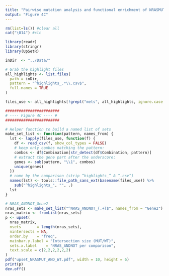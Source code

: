 ```yaml
---
title: "Pairwise mutation analysis and functional enrichment of NRASMUT/WT gene combinations in ITM"
output: "Figure 4C"
---
```


```r
rm(list=ls()) #clear all
cat("\014") #clc
```

```r
library(readr)
library(stringr)
library(UpSetR)
```

```r
inDir  <- "../Data/"

# Grab the highlight files
all_highlights <- list.files(
  path = inDir,
  pattern = "^highlights_.*\\.csv$",
  full.names = TRUE
) 

files_use <- all_highlights[!grepl("mets", all_highlights, ignore.case = TRUE)]
```

```r
########################
# ---- Figure 4C ---- #
########################

# Helper function to build a named list of sets
make_set_list <- function(pattern, names_from) {
  lst <- lapply(files_use, function(f) {
    df <- read_csv(f, show_col_types = FALSE)
    # keep only combos matching the pattern:
    combos <- df$Combination[str_detect(df$Combination, pattern)]
    # extract the gene part after the underscore:
    genes <- sub(pattern, "\\1", combos)
    unique(genes)
  })
  # name by the comparison (strip “highlights_” & “.csv”)
  names(lst) <- tools::file_path_sans_ext(basename(files_use)) %>%
    sub("^highlights_", "", .)
  lst
}

# NRAS_ANDNOT_Gene2
nras_sets <- make_set_list("^NRAS_ANDNOT_(.+)$", names_from = "Gene2")
nras_matrix <- fromList(nras_sets)
p <- upset(
  nras_matrix,
  nsets       = length(nras_sets),
  nintersects = NA,
  order.by    = "freq",
  mainbar.y.label = "Intersection size (MUT/WT)",
  sets.x.label    = "NRAS_ANDNOT per comparison",
  text.scale = c(2,2,2,2,2,2)
)
pdf("upset_NRASMUT_AND_WT.pdf", width = 10, height = 6)
print(p)
dev.off()
```
